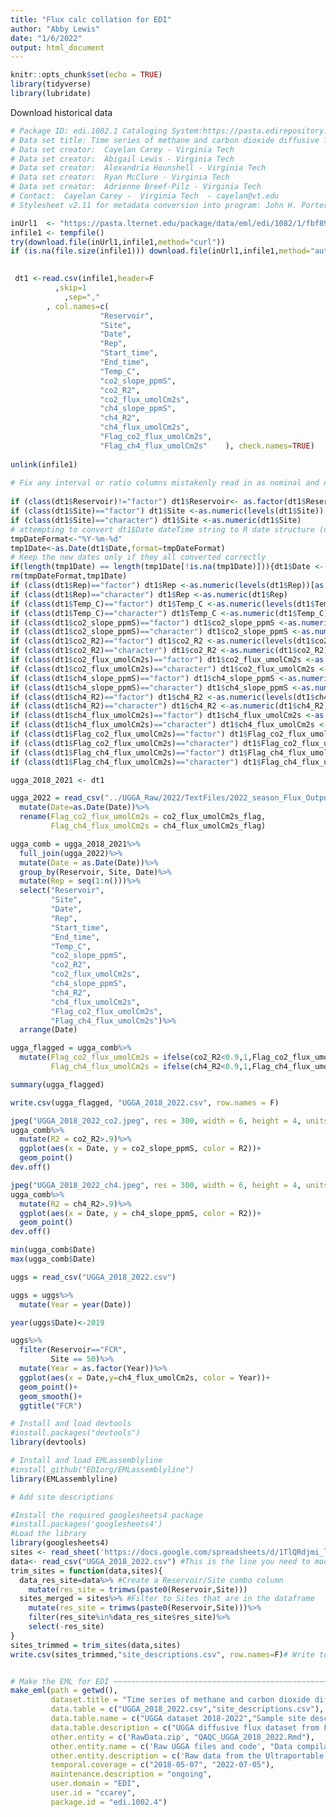 ```yaml
---
title: "Flux calc collation for EDI"
author: "Abby Lewis"
date: "1/6/2022"
output: html_document
---
```


```r
knitr::opts_chunk$set(echo = TRUE)
library(tidyverse)
library(lubridate)
```

Download historical data
```r
# Package ID: edi.1082.1 Cataloging System:https://pasta.edirepository.org.
# Data set title: Time series of methane and carbon dioxide diffusive fluxes using an Ultraportable Greenhouse Gas Analyzer (UGGA) for Falling Creek Reservoir and Beaverdam Reservoir in southwestern Virginia, USA during 2018-2021.
# Data set creator:  Cayelan Carey - Virginia Tech 
# Data set creator:  Abigail Lewis - Virginia Tech 
# Data set creator:  Alexandria Hounshell - Virginia Tech 
# Data set creator:  Ryan McClure - Virginia Tech 
# Data set creator:  Adrienne Breef-Pilz - Virginia Tech 
# Contact:  Cayelan Carey -  Virginia Tech  - cayelan@vt.edu
# Stylesheet v2.11 for metadata conversion into program: John H. Porter, Univ. Virginia, jporter@virginia.edu 

inUrl1  <- "https://pasta.lternet.edu/package/data/eml/edi/1082/1/fbf896558989873ef6f5385ba806772b" 
infile1 <- tempfile()
try(download.file(inUrl1,infile1,method="curl"))
if (is.na(file.size(infile1))) download.file(inUrl1,infile1,method="auto")

                   
 dt1 <-read.csv(infile1,header=F 
          ,skip=1
            ,sep=","  
        , col.names=c(
                    "Reservoir",     
                    "Site",     
                    "Date",     
                    "Rep",     
                    "Start_time",     
                    "End_time",     
                    "Temp_C",     
                    "co2_slope_ppmS",     
                    "co2_R2",     
                    "co2_flux_umolCm2s",     
                    "ch4_slope_ppmS",     
                    "ch4_R2",     
                    "ch4_flux_umolCm2s",     
                    "Flag_co2_flux_umolCm2s",     
                    "Flag_ch4_flux_umolCm2s"    ), check.names=TRUE)
               
unlink(infile1)
		    
# Fix any interval or ratio columns mistakenly read in as nominal and nominal columns read as numeric or dates read as strings
                
if (class(dt1$Reservoir)!="factor") dt1$Reservoir<- as.factor(dt1$Reservoir)
if (class(dt1$Site)=="factor") dt1$Site <-as.numeric(levels(dt1$Site))[as.integer(dt1$Site) ]               
if (class(dt1$Site)=="character") dt1$Site <-as.numeric(dt1$Site)                                   
# attempting to convert dt1$Date dateTime string to R date structure (date or POSIXct)                                
tmpDateFormat<-"%Y-%m-%d"
tmp1Date<-as.Date(dt1$Date,format=tmpDateFormat)
# Keep the new dates only if they all converted correctly
if(length(tmp1Date) == length(tmp1Date[!is.na(tmp1Date)])){dt1$Date <- tmp1Date } else {print("Date conversion failed for dt1$Date. Please inspect the data and do the date conversion yourself.")}                                                                    
rm(tmpDateFormat,tmp1Date) 
if (class(dt1$Rep)=="factor") dt1$Rep <-as.numeric(levels(dt1$Rep))[as.integer(dt1$Rep) ]               
if (class(dt1$Rep)=="character") dt1$Rep <-as.numeric(dt1$Rep)
if (class(dt1$Temp_C)=="factor") dt1$Temp_C <-as.numeric(levels(dt1$Temp_C))[as.integer(dt1$Temp_C) ]               
if (class(dt1$Temp_C)=="character") dt1$Temp_C <-as.numeric(dt1$Temp_C)
if (class(dt1$co2_slope_ppmS)=="factor") dt1$co2_slope_ppmS <-as.numeric(levels(dt1$co2_slope_ppmS))[as.integer(dt1$co2_slope_ppmS) ]               
if (class(dt1$co2_slope_ppmS)=="character") dt1$co2_slope_ppmS <-as.numeric(dt1$co2_slope_ppmS)
if (class(dt1$co2_R2)=="factor") dt1$co2_R2 <-as.numeric(levels(dt1$co2_R2))[as.integer(dt1$co2_R2) ]               
if (class(dt1$co2_R2)=="character") dt1$co2_R2 <-as.numeric(dt1$co2_R2)
if (class(dt1$co2_flux_umolCm2s)=="factor") dt1$co2_flux_umolCm2s <-as.numeric(levels(dt1$co2_flux_umolCm2s))[as.integer(dt1$co2_flux_umolCm2s) ]               
if (class(dt1$co2_flux_umolCm2s)=="character") dt1$co2_flux_umolCm2s <-as.numeric(dt1$co2_flux_umolCm2s)
if (class(dt1$ch4_slope_ppmS)=="factor") dt1$ch4_slope_ppmS <-as.numeric(levels(dt1$ch4_slope_ppmS))[as.integer(dt1$ch4_slope_ppmS) ]               
if (class(dt1$ch4_slope_ppmS)=="character") dt1$ch4_slope_ppmS <-as.numeric(dt1$ch4_slope_ppmS)
if (class(dt1$ch4_R2)=="factor") dt1$ch4_R2 <-as.numeric(levels(dt1$ch4_R2))[as.integer(dt1$ch4_R2) ]               
if (class(dt1$ch4_R2)=="character") dt1$ch4_R2 <-as.numeric(dt1$ch4_R2)
if (class(dt1$ch4_flux_umolCm2s)=="factor") dt1$ch4_flux_umolCm2s <-as.numeric(levels(dt1$ch4_flux_umolCm2s))[as.integer(dt1$ch4_flux_umolCm2s) ]               
if (class(dt1$ch4_flux_umolCm2s)=="character") dt1$ch4_flux_umolCm2s <-as.numeric(dt1$ch4_flux_umolCm2s)
if (class(dt1$Flag_co2_flux_umolCm2s)=="factor") dt1$Flag_co2_flux_umolCm2s <-as.numeric(levels(dt1$Flag_co2_flux_umolCm2s))[as.integer(dt1$Flag_co2_flux_umolCm2s) ]               
if (class(dt1$Flag_co2_flux_umolCm2s)=="character") dt1$Flag_co2_flux_umolCm2s <-as.numeric(dt1$Flag_co2_flux_umolCm2s)
if (class(dt1$Flag_ch4_flux_umolCm2s)=="factor") dt1$Flag_ch4_flux_umolCm2s <-as.numeric(levels(dt1$Flag_ch4_flux_umolCm2s))[as.integer(dt1$Flag_ch4_flux_umolCm2s) ]               
if (class(dt1$Flag_ch4_flux_umolCm2s)=="character") dt1$Flag_ch4_flux_umolCm2s <-as.numeric(dt1$Flag_ch4_flux_umolCm2s)

ugga_2018_2021 <- dt1
```



```r
ugga_2022 = read_csv("../UGGA_Raw/2022/TextFiles/2022_season_Flux_Output.csv")%>%
  mutate(Date=as.Date(Date))%>%
  rename(Flag_co2_flux_umolCm2s = co2_flux_umolCm2s_flag,
         Flag_ch4_flux_umolCm2s = ch4_flux_umolCm2s_flag)

ugga_comb = ugga_2018_2021%>%
  full_join(ugga_2022)%>%
  mutate(Date = as.Date(Date))%>%
  group_by(Reservoir, Site, Date)%>%
  mutate(Rep = seq(1:n()))%>%
  select("Reservoir",
         "Site",
         "Date",
         "Rep",
         "Start_time",
         "End_time",
         "Temp_C",
         "co2_slope_ppmS",
         "co2_R2",
         "co2_flux_umolCm2s",
         "ch4_slope_ppmS",
         "ch4_R2",
         "ch4_flux_umolCm2s",
         "Flag_co2_flux_umolCm2s",
         "Flag_ch4_flux_umolCm2s")%>%
  arrange(Date)

ugga_flagged = ugga_comb%>%
  mutate(Flag_co2_flux_umolCm2s = ifelse(co2_R2<0.9,1,Flag_co2_flux_umolCm2s),
         Flag_ch4_flux_umolCm2s = ifelse(ch4_R2<0.9,1,Flag_ch4_flux_umolCm2s))

summary(ugga_flagged)

write.csv(ugga_flagged, "UGGA_2018_2022.csv", row.names = F)

jpeg("UGGA_2018_2022_co2.jpeg", res = 300, width = 6, height = 4, units = "in")
ugga_comb%>%
  mutate(R2 = co2_R2>.9)%>%
  ggplot(aes(x = Date, y = co2_slope_ppmS, color = R2))+
  geom_point()
dev.off()

jpeg("UGGA_2018_2022_ch4.jpeg", res = 300, width = 6, height = 4, units = "in")
ugga_comb%>%
  mutate(R2 = ch4_R2>.9)%>%
  ggplot(aes(x = Date, y = ch4_slope_ppmS, color = R2))+
  geom_point()
dev.off()

min(ugga_comb$Date)
max(ugga_comb$Date)
```

```r
uggs = read_csv("UGGA_2018_2022.csv")

uggs = uggs%>%
  mutate(Year = year(Date))

year(uggs$Date)<-2019

uggs%>%
  filter(Reservoir=="FCR",
         Site == 50)%>%
  mutate(Year = as.factor(Year))%>%
  ggplot(aes(x = Date,y=ch4_flux_umolCm2s, color = Year))+
  geom_point()+
  geom_smooth()+
  ggtitle("FCR")
```



```r
# Install and load devtools
#install.packages("devtools")
library(devtools)

# Install and load EMLassemblyline
#install_github("EDIorg/EMLassemblyline")
library(EMLassemblyline)

# Add site descriptions

#Install the required googlesheets4 package
#install.packages('googlesheets4')
#Load the library 
library(googlesheets4)
sites <- read_sheet('https://docs.google.com/spreadsheets/d/1TlQRdjmi_lzwFfQ6Ovv1CAozmCEkHumDmbg_L4A2e-8/edit#gid=124442383')
data<- read_csv("UGGA_2018_2022.csv") #This is the line you need to modify!
trim_sites = function(data,sites){
  data_res_site=data%>% #Create a Reservoir/Site combo column
    mutate(res_site = trimws(paste0(Reservoir,Site)))
  sites_merged = sites%>% #Filter to Sites that are in the dataframe
    mutate(res_site = trimws(paste0(Reservoir,Site)))%>%
    filter(res_site%in%data_res_site$res_site)%>%
    select(-res_site)
}
sites_trimmed = trim_sites(data,sites) 
write.csv(sites_trimmed,"site_descriptions.csv", row.names=F)# Write to file


# Make the EML for EDI ~~~~~~~~~~~~~~~~~~~~~~~~~~~~~~~~~~~~~~~~~~~~~~~~~~~~~~~~~~~~~~~~~~~~~~~~~~~~~~~~~~~~~~
make_eml(path = getwd(),
         dataset.title = "Time series of methane and carbon dioxide diffusive fluxes using an Ultraportable Greenhouse Gas Analyzer (UGGA) for Falling Creek Reservoir and Beaverdam Reservoir in southwestern Virginia, USA during 2018–2022",
         data.table = c("UGGA_2018_2022.csv","site_descriptions.csv"),
         data.table.name = c("UGGA dataset 2018-2022","Sample site descriptions"),
         data.table.description = c("UGGA diffusive flux dataset from FCR and BVR","Descriptions of sampling sites, including lat/long"),
         other.entity = c('RawData.zip', "QAQC_UGGA_2018_2022.Rmd"),
         other.entity.name = c('Raw UGGA files and code', "Data compilation and publishing script"),
         other.entity.description = c('Raw data from the Ultraportable Greenhouse Gas Analyzer and code used to translate these data into the diffusive flux rates presented in this data table', "Code used to compile and QAQC all years of UGGA data, then publish to EDI"),
         temporal.coverage = c("2018-05-07", "2022-07-05"),
         maintenance.description = "ongoing",
         user.domain = "EDI",
         user.id = "ccarey",
         package.id = "edi.1002.4")
```

